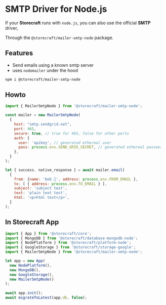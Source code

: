 # SMTP Driver for Node.js

If your **Storecraft** runs with `node.js`, you can also use the official
**SMTP** driver,

Through the `@storecraft/mailer-smtp-node` package.

## Features
- Send emails using a known smtp server
- uses `nodemailer` under the hood

```bash
npm i @storecraft/mailer-smtp-node
```

## Howto

```js
import { MailerSmtpNode } from '@storecraft/mailer-smtp-node';

const mailer = new MailerSmtpNode(
  {
    host: "smtp.sendgrid.net",
    port: 465,
    secure: true, // true for 465, false for other ports
    auth: {
      user: 'apikey', // generated ethereal user
      pass: process.env.SEND_GRID_SECRET, // generated ethereal password
    },  
  }
);

let { success, native_response } = await mailer.email(
  {
    from: {name: 'bob 👻', address: process.env.FROM_EMAIL }, 
    to: [ { address: process.env.TO_EMAIL } ], 
    subject: 'subject test', 
    text: 'plain text test', 
    html: '<p>html test</p>', 
  }
);

```

## In Storecraft App

```js
import { App } from '@storecraft/core';
import { MongoDB } from '@storecraft/database-mongodb-node';
import { NodePlatform } from '@storecraft/platform-node';
import { GoogleStorage } from '@storecraft/storage-google';
import { MailerSmtpNode } from '@storecraft/mailer-smtp-node';

let app = new App(
  new NodePlatform(),
  new MongoDB(),
  new GoogleStorage(), 
  new MailerSmtpNode()
);
  
await app.init();
await migrateToLatest(app.db, false);

```
